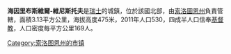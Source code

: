 '''海因里布斯維爾-維尼斯托夫'''是[[瑞士|瑞士]]的城鎮，位於該國北部，由[[索洛圖恩州|索洛圖恩州]]負責管轄，面積3.13平方公里，海拔高度475米，2011年人口530，四成半人口信奉[[基督教|基督教]]，人口密度每平方公里169人。

{{Switzerland-geo-stub}}
[[Category:索洛图恩州的市镇|Category:索洛图恩州的市镇]]